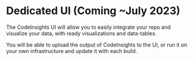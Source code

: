 # Dedicated UI (Coming ~July 2023)

The CodeInsights UI will allow you to easily integrate your repo and visualize your data, with ready visualizations and data-tables.

You will be able to upload the output of CodeInsights to the UI, or run it on your own infrastructure and update it with each build.

